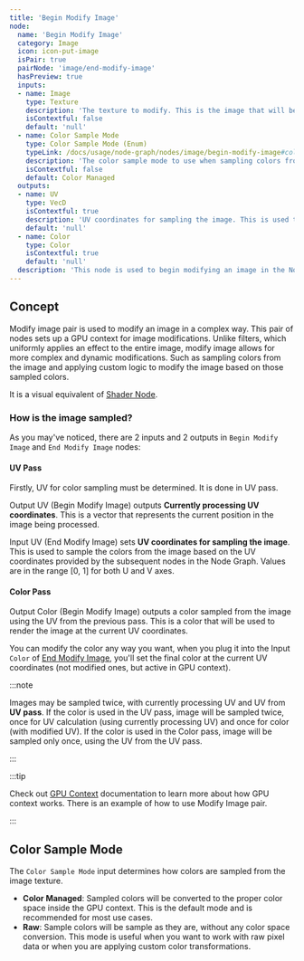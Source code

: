 ```yaml
---
title: 'Begin Modify Image'
node:
  name: 'Begin Modify Image'
  category: Image
  icon: icon-put-image
  isPair: true
  pairNode: 'image/end-modify-image'
  hasPreview: true
  inputs:
  - name: Image
    type: Texture
    description: 'The texture to modify. This is the image that will be modified by the subsequent nodes in the Node Graph.'
    isContextful: false
    default: 'null'
  - name: Color Sample Mode
    type: Color Sample Mode (Enum)
    typeLink: /docs/usage/node-graph/nodes/image/begin-modify-image#color-sample-mode
    description: 'The color sample mode to use when sampling colors from the image. This determines how colors are sampled from the texture, which can affect the final output of the image modifications.'
    isContextful: false
    default: Color Managed
  outputs:
  - name: UV
    type: VecD
    isContextful: true
    description: 'UV coordinates for sampling the image. This is used to sample colors from the image based on the UV coordinates provided by the subsequent nodes in the Node Graph. Values are in the range [0, 1] for both U and V axes.'
    default: 'null'
  - name: Color
    type: Color
    isContextful: true
    default: 'null'
  description: 'This node is used to begin modifying an image in the Node Graph. It sets up the context for the modifications that will be applied to the image. The output of this node is a painter instruction that can be used to render the modified image.'
---
```


## Concept

Modify image pair is used to modify an image in a complex way. This pair of nodes sets up a GPU context for image modifications. Unlike filters, which uniformly applies an effect to the entire image, modify image allows for more complex and dynamic modifications. Such as sampling colors from the image and applying custom logic to modify the image based on those sampled colors.

It is a visual equivalent of [Shader Node](/docs/usage/node-graph/nodes/effects/shader).

### How is the image sampled?

As you may've noticed, there are 2 inputs and 2 outputs in `Begin Modify Image` and `End Modify Image` nodes:

#### UV Pass

Firstly, UV for color sampling must be determined. It is done in UV pass.

Output UV (Begin Modify Image) outputs **Currently processing UV coordinates**. This is a vector that represents the current position in the image being processed.

Input UV (End Modify Image) sets **UV coordinates for sampling the image**. This is used to sample the colors from the image based on the UV coordinates provided by the subsequent nodes in the Node Graph. Values are in the range [0, 1] for both U and V axes.

#### Color Pass

Output Color (Begin Modify Image) outputs a color sampled from the image using the UV from the previous pass. This is a color that will be used to render the image at the current UV coordinates.

You can modify the color any way you want, when you plug it into the Input `Color` of [End Modify Image](/docs/usage/node-graph/nodes/image/end-modify-image), you'll set the final color at the current UV coordinates (not modified ones, but active in GPU context).


:::note

Images may be sampled twice, with currently processing UV and UV from **UV pass**. If the color is used in the UV pass, image will be sampled twice, once for UV calculation (using currently processing UV) and once for color (with modified UV). If the color is used in the Color pass, image will be sampled only once, using the UV from the UV pass.

:::


:::tip

Check out [GPU Context](/docs/usage/node-graph/property-sockets#gpu-context) documentation to learn more about how GPU context works. There is an example of how to use Modify Image pair.

:::


## Color Sample Mode

The `Color Sample Mode` input determines how colors are sampled from the image texture.
- **Color Managed**: Sampled colors will be converted to the proper color space inside the GPU context. This is the default mode and is recommended for most use cases.
- **Raw**: Sample colors will be sample as they are, without any color space conversion. This mode is useful when you want to work with raw pixel data or when you are applying custom color transformations.